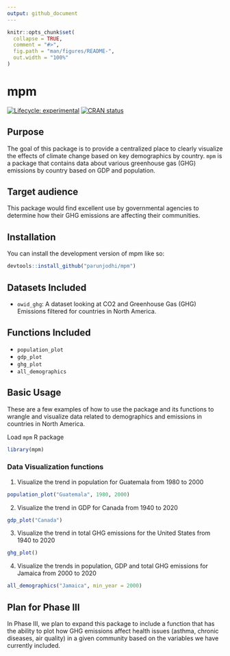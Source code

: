 ```yaml
---
output: github_document
---
```


<!-- README.md is generated from README.Rmd. Please edit that file -->

```r
knitr::opts_chunk$set(
  collapse = TRUE,
  comment = "#>",
  fig.path = "man/figures/README-",
  out.width = "100%"
)
```

# mpm

<!-- badges: start -->
[![Lifecycle: experimental](https://img.shields.io/badge/lifecycle-experimental-orange.svg)](https://lifecycle.r-lib.org/articles/stages.html#experimental)
[![CRAN status](https://www.r-pkg.org/badges/version/mpm)](https://CRAN.R-project.org/package=mpm)
<!-- badges: end -->

## Purpose 

The goal of this package is to provide a centralized place to clearly visualize the effects of climate change based on key demographics by country. `mpm` is a package that contains data about various greenhouse gas (GHG) emissions by country based on GDP and population.

## Target audience

This package would find excellent use by governmental agencies to determine how their GHG emissions are affecting their communities. 

## Installation

You can install the development version of mpm like so:

``` r
devtools::install_github("parunjodhi/mpm")
```

## Datasets Included
  + `owid_ghg`: A dataset looking at CO2 and Greenhouse Gas (GHG) Emissions filtered for countries in North America.

## Functions Included
  + `population_plot`
  + `gdp_plot`
  + `ghg_plot`
  + `all_demographics`
  
## Basic Usage
These are a few examples of how to use the package and its functions to wrangle and visualize data related to demographics and emissions in countries in North America.

Load `mpm` R package
```r
library(mpm)
```

### Data Visualization functions
  1. Visualize the trend in population for Guatemala from 1980 to 2000
```r
population_plot("Guatemala", 1980, 2000)
```

  2. Visualize the trend in GDP for Canada from 1940 to 2020
```r
gdp_plot("Canada")
```

  3. Visualize the trend in total GHG emissions for the United States from 1940 to 2020
```r
ghg_plot()
```

  4. Visualize the trends in population, GDP and total GHG emissions for Jamaica from 2000 to 2020
```r
all_demographics("Jamaica", min_year = 2000)
```

## Plan for Phase III

In Phase III, we plan to expand this package to include a function that has the ability to plot how GHG emissions affect health issues (asthma, chronic diseases, air quality) in a given community based on the variables we have currently included.
